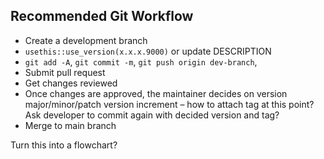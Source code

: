 ## Recommended Git Workflow

- Create a development branch
- `usethis::use_version(x.x.x.9000)` or update DESCRIPTION
- `git add -A`, `git commit -m`, `git push origin dev-branch`, 
- Submit pull request
- Get changes reviewed
- Once changes are approved, the maintainer decides on version major/minor/patch version increment – how to attach tag at this point? Ask developer to commit again with decided version and tag?
- Merge to main branch


Turn this into a flowchart?
